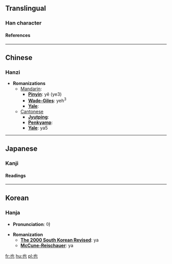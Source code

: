 ==Translingual==
===Han character===
{{Han char|rad=乙|as=02|sn=3|so=|four=4471<sub>2</sub>|canj=心木 (PD)|cmean=[[too]]; [[also]]; classical final particle of strong affirmation or identity}}
====References====
{{Han ref|kx=0084.040|dkj=00171|dj=0170.040|hdz=10050.050|uh=4E5F|ud=20063|bh=A45D|bd=42077}}

----
==Chinese==
===Hanzi===


* '''Romanizations'''
** [[Mandarin]]:
*** '''[[Pinyin]]''': yě (ye3)
*** '''[[Wade-Giles]]''': yeh<sup>3</sup>
*** '''[[Yale]]''': 
**[[Cantonese]]
***'''[[Jyutping]]''':
***'''[[Penkyamp]]''': 
***'''[[Yale]]''': ya5


----
==Japanese==
===Kanji===


{{ja-kanji|grade=|rs=乙02|simple=}}
====Readings====
{{ja-readings|on=[[や]] (ya)|kun=[[なり]] (nari), [[また]] (mata)}}


----
==Korean==
===Hanja===

* '''Pronunciation''': 야

* '''Romanization'''
** '''[[The 2000 South Korean Revised Romanization|The 2000 South Korean Revised]]''': ya
** '''[[McCune-Reischauer]]''': ya


[[fr:也]]
[[hu:也]]
[[pl:也]]